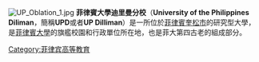 [[File:UP_Oblation_1.jpg|thumb]]
'''菲律賓大學迪里曼分校'''（'''University of the Philippines Diliman'''，簡稱'''UPD'''或者'''UP Dilliman'''）是一所位於[[菲律賓|菲律賓]][[奎松市|奎松市]]的研究型大學，是[[菲律賓大學|菲律賓大學]]的旗艦校園和行政單位所在地，也是菲大第四古老的組成部分。
{{University of the Philippines}}

[[Category:菲律宾高等教育|Category:菲律宾高等教育]]